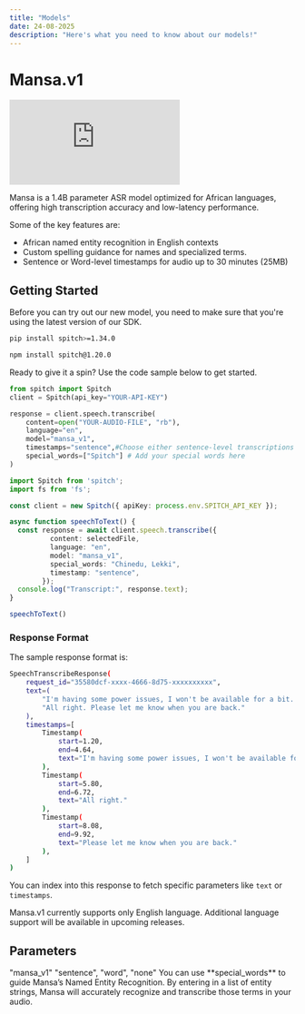 ```yaml
---
title: "Models"
date: 24-08-2025
description: "Here's what you need to know about our models!"
---
```


# Mansa.v1

<iframe
  className="w-full aspect-video rounded-xl"
  src="https://www.youtube.com/embed/60bLMHQQ05g?si=ni1_C63Dew_b_rgF"
  title="Mansa V1 Integration Guide"
  frameBorder="0"
  allow="accelerometer; autoplay; clipboard-write; encrypted-media; gyroscope; picture-in-picture"
  allowFullScreen
></iframe>

Mansa is a 1.4B parameter ASR model optimized for African languages, offering high transcription accuracy and low-latency performance.

Some of the key features are:

- African named entity recognition in English contexts
- Custom spelling guidance for names and specialized terms.
- Sentence or Word-level timestamps for audio up to 30 minutes (25MB)

## Getting Started
<Info>
  Before you can try out our new model, you need to make sure that you're using the latest version of our SDK.

  <CodeGroup dropdown>

  ```bash Python SDK
  pip install spitch>=1.34.0
  ```

  
  ```bash Node SDK
  npm install spitch@1.20.0
  ```

  </CodeGroup>
</Info>

Ready to give it a spin? Use the code sample below to get started.

<CodeGroup dropdown>

```python Python
from spitch import Spitch
client = Spitch(api_key="YOUR-API-KEY")

response = client.speech.transcribe(
    content=open("YOUR-AUDIO-FILE", "rb"), 
    language="en", 
    model="mansa_v1",
	timestamps="sentence",#Choose either sentence-level transcriptions or word-level transcriptions
	special_words=["Spitch"] # Add your special words here
)
```

```typescript TypeScript
import Spitch from 'spitch';
import fs from 'fs';

const client = new Spitch({ apiKey: process.env.SPITCH_API_KEY });

async function speechToText() {
  const response = await client.speech.transcribe({
          content: selectedFile,
          language: "en",
          model: "mansa_v1",
          special_words: "Chinedu, Lekki",
          timestamp: "sentence",
        });
  console.log("Transcript:", response.text);
}

speechToText()
```
</CodeGroup>

### Response Format
The sample response format is:
```bash
SpeechTranscribeResponse(
    request_id="35580dcf-xxxx-4666-8d75-xxxxxxxxxx",
    text=(
        "I'm having some power issues, I won't be available for a bit. "
        "All right. Please let me know when you are back."
    ),
    timestamps=[
        Timestamp(
            start=1.20,
            end=4.64,
            text="I'm having some power issues, I won't be available for a bit."
        ),
        Timestamp(
            start=5.80,
            end=6.72,
            text="All right."
        ),
        Timestamp(
            start=8.08,
            end=9.92,
            text="Please let me know when you are back."
        ),
    ]
)
```
You can index into this response to fetch specific parameters like ```text``` or ```timestamps```.



<Note>
  Mansa.v1 currently supports only English language. Additional language support will be available in upcoming releases.
</Note>

## Parameters
<ParamField path="model" body="mansa_v1" type="string" placeholder="mansa_v1">
  "mansa_v1"
</ParamField>

<ParamField path="timestamp" type="string">
  "sentence", "word", "none"
</ParamField>

<ParamField path="special_words" type="comma separated list">
  You can use **special_words** to guide Mansa’s Named Entity Recognition. By entering in a list of entity strings, Mansa will accurately recognize and transcribe those terms in your audio.
</ParamField>
